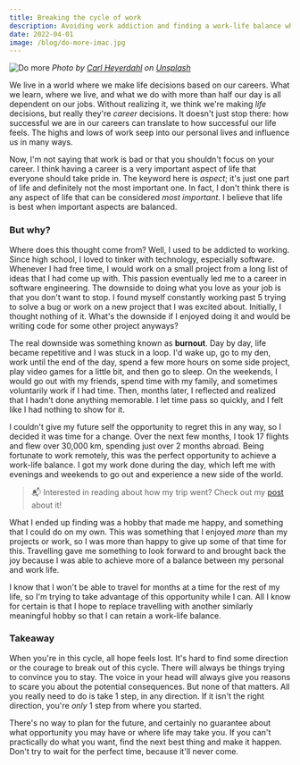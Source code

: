 ```yaml
---
title: Breaking the cycle of work
description: Avoiding work addiction and finding a work-life balance when working remote
date: 2022-04-01
image: /blog/do-more-imac.jpg
---
```

![Do more](blog/do-more-imac.jpg)
*Photo by [Carl Heyerdahl](https://unsplash.com/@carlheyerdahl?utm_content=creditCopyText&utm_medium=referral&utm_source=unsplash) on [Unsplash](https://unsplash.com/photos/silver-imac-with-keyboard-and-trackpad-inside-room-KE0nC8-58MQ?utm_content=creditCopyText&utm_medium=referral&utm_source=unsplash)*

We live in a world where we make life decisions based on our careers. What we learn, where we live, and what we do with more than half our day is all dependent on our jobs. Without realizing it, we think we're making _life_ decisions, but really they're _career_ decisions. It doesn't just stop there: how successful we are in our careers can translate to how successful our life feels. The highs and lows of work seep into our personal lives and influence us in many ways.

Now, I'm not saying that work is bad or that you shouldn't focus on your career. I think having a career is a very important aspect of life that everyone should take pride in. The keyword here is _aspect_; it's just one part of life and definitely not the most important one. In fact, I don't think there is any aspect of life that can be considered _most important_. I believe that life is best when important aspects are balanced.

### But why?

Where does this thought come from? Well, I used to be addicted to working. Since high school, I loved to tinker with technology, especially software. Whenever I had free time, I would work on a small project from a long list of ideas that I had come up with. This passion eventually led me to a career in software engineering. The downside to doing what you love as your job is that you don't want to stop. I found myself constantly working past 5 trying to solve a bug or work on a new project that I was excited about. Initially, I thought nothing of it. What's the downside if I enjoyed doing it and would be writing code for some other project anyways?

The real downside was something known as **burnout**. Day by day, life became repetitive and I was stuck in a loop. I'd wake up, go to my den, work until the end of the day, spend a few more hours on some side project, play video games for a little bit, and then go to sleep. On the weekends, I would go out with my friends, spend time with my family, and sometimes voluntarily work if I had time. Then, months later, I reflected and realized that I hadn't done anything memorable. I let time pass so quickly, and I felt like I had nothing to show for it.

I couldn't give my future self the opportunity to regret this in any way, so I decided it was time for a change. Over the next few months, I took 17 flights and flew over 30,000 km, spending just over 2 months abroad. Being fortunate to work remotely, this was the perfect opportunity to achieve a work-life balance. I got my work done during the day, which left me with evenings and weekends to go out and experience a new side of the world.

> 📬 Interested in reading about how my trip went? Check out my [post](/blog/part-time-nomad-learnings) about it!

What I ended up finding was a hobby that made me happy, and something that I could do on my own. This was something that I enjoyed _more_ than my projects or work, so I was more than happy to give up some of that time for this. Travelling gave me something to look forward to and brought back the joy because I was able to achieve more of a balance between my personal and work life.

I know that I won't be able to travel for months at a time for the rest of my life, so I'm trying to take advantage of this opportunity while I can. All I know for certain is that I hope to replace travelling with another similarly meaningful hobby so that I can retain a work-life balance.

### Takeaway

When you're in this cycle, all hope feels lost. It's hard to find some direction or the courage to break out of this cycle. There will always be things trying to convince you to stay. The voice in your head will always give you reasons to scare you about the potential consequences. But none of that matters. All you really need to do is take 1 step, in any direction. If it isn't the right direction, you're _only_ 1 step from where you started.

There's no way to plan for the future, and certainly no guarantee about what opportunity you may have or where life may take you. If you can't practically do what you want, find the next best thing and make it happen. Don't try to wait for the perfect time, because it'll never come.